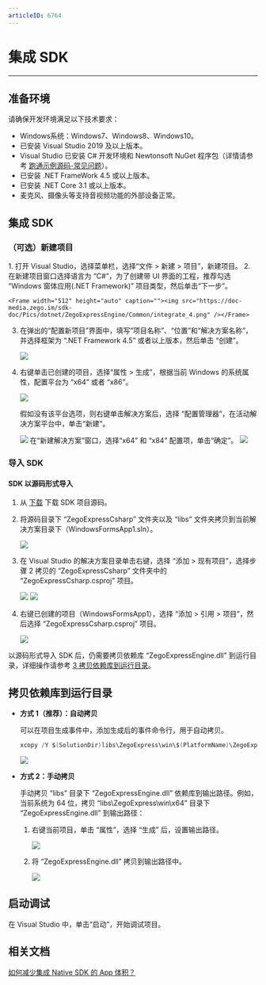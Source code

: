 ```yaml
---
articleID: 6764
---
```

# 集成 SDK

- - -

## 准备环境

请确保开发环境满足以下技术要求：

* Windows系统：Windows7、Windows8、Windows10。
* 已安装 Visual Studio 2019 及以上版本。
* Visual Studio 已安装 C# 开发环境和 Newtonsoft NuGet 程序包（详情请参考 [跑通示例源码-常见问题](/real-time-video-windows-cs/quick-start/run-example-code#常见问题)）。
* 已安装 .NET FrameWork 4.5 或以上版本。
* 已安装 .NET Core 3.1 或以上版本。
* 麦克风、摄像头等支持音视频功能的外部设备正常。

## 集成 SDK

### （可选）新建项目
<Accordion title="此步骤以如何创建新项目为例，如果是集成到已有项目，可忽略此步。" defaultOpen="false">
1. 打开 Visual Studio，选择菜单栏，选择“文件 > 新建 > 项目”，新建项目。
2. 在新建项目窗口选择语言为 “C#”，为了创建带 UI 界面的工程，推荐勾选 “Windows 窗体应用(.NET Framework)” 项目类型，然后单击“下一步”。

    <Frame width="512" height="auto" caption=""><img src="https://doc-media.zego.im/sdk-doc/Pics/dotnet/ZegoExpressEngine/Common/integrate_4.png" /></Frame>

3. 在弹出的“配置新项目”界面中，填写“项目名称”、“位置”和“解决方案名称”，并选择框架为 “.NET Framework 4.5” 或者以上版本，然后单击 “创建”。

    <Frame width="512" height="auto" caption=""><img src="https://doc-media.zego.im/sdk-doc/Pics/dotnet/ZegoExpressEngine/Common/integrate_5.png" /></Frame>

4. 右键单击已创建的项目，选择“属性 > 生成”，根据当前 Windows 的系统属性，配置平台为 “x64” 或者 “x86”。

    <Frame width="512" height="auto" caption=""><img src="https://doc-media.zego.im/sdk-doc/Pics/dotnet/ZegoExpressEngine/Common/integrate_13.png" /></Frame>

    假如没有该平台选项，则右键单击解决方案后，选择 “配置管理器”，在活动解决方案平台中，单击“新建”。

    <Frame width="512" height="auto" caption=""><img src="https://doc-media.zego.im/sdk-doc/Pics/dotnet/ZegoExpressEngine/Common/Integrate_2_1_4_1.png" /></Frame>
    在“新建解决方案”窗口，选择“x64” 和 “x84” 配置项，单击“确定”。
    <Frame width="512" height="auto" caption=""><img src="https://doc-media.zego.im/sdk-doc/Pics/dotnet/ZegoExpressEngine/Common/Integrate_2_1_4_2.png" /></Frame>
</Accordion>

### 导入 SDK

#### SDK 以源码形式导入

1. 从 [下载](!DownloadSDK/DownloadSDK) 下载 SDK 项目源码。

2. 将源码目录下 “ZegoExpressCsharp” 文件夹以及 “libs” 文件夹拷贝到当前解决方案目录下（WindowsFormsApp1.sln）。

    <Frame width="512" height="auto" caption=""><img src="https://doc-media.zego.im/sdk-doc/Pics/dotnet/ZegoExpressEngine/Common/Integrate_2_2_1_1.png" /></Frame>

3. 在 Visual Studio 的解决方案目录单击右键，选择 “添加 > 现有项目”，选择步骤 2 拷贝的 “ZegoExpressCsharp” 文件夹中的 “ZegoExpressCsharp.csproj” 项目。

    <Frame width="512" height="auto" caption=""><img src="https://doc-media.zego.im/sdk-doc/Pics/dotnet/ZegoExpressEngine/Common/Integrate_2_2_1_3.png" /></Frame>

    <Frame width="512" height="auto" caption=""><img src="https://doc-media.zego.im/sdk-doc/Pics/dotnet/ZegoExpressEngine/Common/Integrate_2_2_1_3_2.png" /></Frame>


4. 右键已创建的项目（WindowsFormsApp1），选择 “添加 > 引用 > 项目”，然后选择 “ZegoExpressCsharp.csproj” 项目。

    <Frame width="512" height="auto" caption=""><img src="https://doc-media.zego.im/sdk-doc/Pics/dotnet/ZegoExpressEngine/Common/Integrate_2_2_1_4.png" /></Frame>

<Warning title="注意">


以源码形式导入 SDK 后，仍需要拷贝依赖库 “ZegoExpressEngine.dll” 到运行目录，详细操作请参考 [3 拷贝依赖库到运行目录](#拷贝依赖库到运行目录)。

</Warning>




## 拷贝依赖库到运行目录


- **方式 1（推荐）：自动拷贝**

    可以在项目生成事件中，添加生成后的事件命令行，用于自动拷贝。

    ```csharp
    xcopy /Y $(SolutionDir)libs\ZegoExpress\win\$(PlatformName)\ZegoExpressEngine.dll $(TargetDir)
    ```

    <Frame width="512" height="auto" caption=""><img src="https://doc-media.zego.im/sdk-doc/Pics/dotnet/ZegoExpressEngine/Common/integrate_3_1.png" /></Frame>

- **方式 2：手动拷贝**

    手动拷贝 “libs” 目录下 “ZegoExpressEngine.dll” 依赖库到输出路径。例如，当前系统为 64 位，拷贝 “libs\ZegoExpress\win\x64” 目录下 “ZegoExpressEngine.dll” 到输出路径：

    1. 右键当前项目，单击 “属性”，选择 “生成” 后，设置输出路径。

        <Frame width="512" height="auto" caption=""><img src="https://doc-media.zego.im/sdk-doc/Pics/dotnet/ZegoExpressEngine/Common/Integrate_3_1_2_1.png" /></Frame>

    2. 将 “ZegoExpressEngine.dll” 拷贝到输出路径中。

        <Frame width="512" height="auto" caption=""><img src="https://doc-media.zego.im/sdk-doc/Pics/dotnet/ZegoExpressEngine/Common/Integrate_3_1_3.png" /></Frame>


## 启动调试

在 Visual Studio 中，单击“启动”，开始调试项目。


## 相关文档

[如何减少集成 Native SDK 的 App 体积？](https://doc-zh.zego.im/faq/express_reduce_app_size?product=ExpressVideo&platform=windows)
